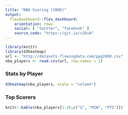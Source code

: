 ```yaml
---
title: "NBA Scoring (2008)"
output: 
  flexdashboard::flex_dashboard:
    orientation: rows
    social: [ "twitter", "facebook" ]
    source_code: "https://git.io/v2DvA"
---
```


```r
library(knitr)
library(d3heatmap)
url <- "http://datasets.flowingdata.com/ppg2008.csv"
nba_players <- read.csv(url, row.names = 1)
```

### Stats by Player {data-width=650}

```r
d3heatmap(nba_players, scale = "column")
```

### Top Scorers {data-width=350}

```r
knitr::kable(nba_players[1:20,c("G", "MIN", "PTS")])
```


